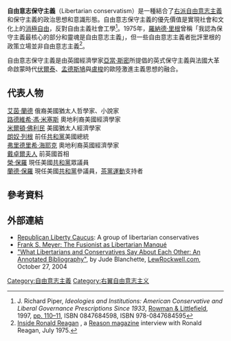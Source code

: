 {{Conservatism}}
'''自由意志保守主義'''（Libertarian conservatism）是一種結合了[[右派自由意志主義|右派自由意志主義]]和保守主義的政治思想和意識形態。自由意志保守主義的優先價值是實現社會和文化上的[[消極自由|消極自由]]，反對自由主義社會工學<ref name=Piper>J. Richard Piper, ''Ideologies and Institutions: American Conservative and Liberal Governance Prescriptions Since 1933'', [[Rowman_&_Littlefield|Rowman & Littlefield]], 1997, [https://books.google.com/books?id=u93Mj3A-tH8C&pg=PA110 pp. 110–11], ISBN 0847684598, ISBN 978-0847684595</ref>。1975年，[[羅納德·里根|羅納德·里根]]曾稱「我認為保守主義最核心的部分和靈魂是自由意志主義」，但一些自由意志主義者批評里根的政策立場並非自由意志主義<ref>[http://www.reason.com/news/show/29318.html Inside Ronald Reagan] {{Wayback|url=http://www.reason.com/news/show/29318.html |date=20090114173527 }}, a [[Reason_(magazine)|Reason magazine]] interview with Ronald Reagan, July 1975.</ref>。

自由意志保守主義是由英國經濟學家[[亞當·斯密|亞當·斯密]]所提倡的英式保守主義與法國大革命啟蒙時代[[伏爾泰|伏爾泰]]、[[孟德斯鳩|孟德斯鳩]]與[[盧梭|盧梭]]的歐陸激進主義思想的融合。<br>

==代表人物==
[[艾茵·蘭德|艾茵·蘭德]] 俄裔美國猶太人哲學家、小說家
<br>[[路德維希·馮·米塞斯|路德維希·馮·米塞斯]] 奧地利裔美國經濟學家
<br>[[米爾頓·佛利民|米爾頓·佛利民]] 美國猶太人經濟學家
<br>[[朗奴·列根|朗奴·列根]] 前任[[共和黨_(美國)|共和黨]]美國總統
<br>[[弗里德里希·海耶克|弗里德里希·海耶克]] 奧地利裔英國經濟學家
<br>[[戴卓爾夫人|戴卓爾夫人]] 前英國首相
<br>[[榮·保羅|榮·保羅]] 現任美國[[共和黨_(美國)|共和黨]]眾議員
<br>[[蘭德·保羅|蘭德·保羅]] 現任美國[[共和黨_(美國)|共和黨]]參議員，[[茶黨運動|茶黨運動]]支持者

==參考資料==
{{reflist}}
==外部連結==
* [http://www.RLC.org Republican Liberty Caucus]: A group of libertarian conservatives
* [http://archive.lewrockwell.com/rothbard/rothbard48.html Frank S. Meyer: The Fusionist as Libertarian Manqué]
* [http://archive.lewrockwell.com/orig5/blanchette1.html "What Libertarians and Conservatives Say About Each Other: An Annotated Bibliography"], by Jude Blanchette, [[LewRockwell.com|LewRockwell.com]], October 27, 2004
[[Category:自由意志主義|Category:自由意志主義]]
[[Category:右翼自由意志主义|Category:右翼自由意志主义]]